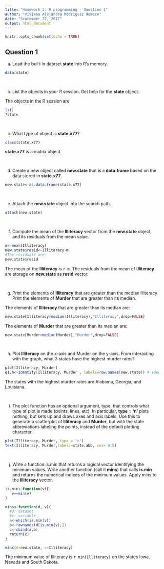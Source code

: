 ```yaml
---
title: "Homework 2: R programming - Question 1"
author: "Viviana Alejandra Rodriguez Romero"
date: "September 27, 2017"
output: html_document
---
```


```r
knitr::opts_chunk$set(echo = TRUE)
```

## Question 1

a) Load the built-in dataset **state** into R's memory.

```r
data(state)
```
<br />   

b) List the objects in your R session. Get help for the **state** object.

The objects in the R session are:    

```r
ls()
?state
```

<br />     

c) What type of object is **state.x77**?

```r
class(state.x77)
```    

**state.x77** is a matrix object.     

<br />     

d) Create a new object called **new.state** that is a **data.frame** based on the data stored in **state.x77**.   

```r
new.state<-as.data.frame(state.x77)
```   

<br />      

e) Attach the **new.state** object into the search path.    

```r
attach(new.state)
```

<br />       

f) Compute the mean of the **Illiteracy** vector from the **new.state** object, and its residuals from the mean value.

```r
m<-mean(Illiteracy)
new.state$resid<-Illiteracy-m
#The residuals are:
new.state$resid
```

The mean of the **Illiteracy** is `r m`.  The residuals from the mean of **Illiteracy** are storage on **new.state** as **resid** vector.    

<br />      

g) Print the elements of **Illiteracy** that are greater than the median illiteracy. Print the elements of **Murder** that are greater than its median.     

The elements of **Illiteracy** that are greater than its median are:    

```r
new.state[Illiteracy>median(Illiteracy),"Illiteracy",drop=FALSE]
```    

The elements of **Murder** that are greater than its median are:    

```r
new.state[Murder>median(Murder),"Murder",drop=FALSE]
```   

<br />       

h) Plot **Illiteracy** on the x-axis and Murder on the y-axis. From interacting with the graph, what 3 states have the highest murder rates?

```r
plot(Illiteracy, Murder)
q1.h<-identify(Illiteracy, Murder , labels=row.names(new.state)) # identify points 
```     

The states with the highest murder rates are Alabama, Georgia, and Louisiana.    

<br />     

i) The plot function has an optional argument, type, that controls what type of plot is made (points, lines, etc). In particular, **type = 'n'** plots nothing, but sets up and draws axes and axis labels. Use this to generate a scatterplot of **Illiteracy** and **Murder**, but with the state abbreviations labeling the points, instead of the default plotting character.

```r
plot(Illiteracy, Murder, type = 'n')
text(Illiteracy, Murder,labels=state.abb, cex= 0.5)
```  

<br />      

j) Write a function is.min that returns a logical vector identifying the minimum values. Write another function (call it **mins**) that calls **is.min** and returns the numerical indices of the minimum values. Apply mins to the **Illiteracy** vector.

```r
is.min<-function(v){
   v==min(v)  
}

mins<-function(d, v){
  #d: dataset
  #v: variable
  a<-which(is.min(v))
  b<-rownames(d[is.min(v),])
  c<-cbind(a,b)
  return(c)
}

mins(d=new.state, v=Illiteracy)
```     

The minimum value of Illiteracy is `r min(Illiteracy)` on the states Iowa, Nevada and South Dakota.           

